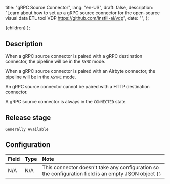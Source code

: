  title: "gRPC Source Connector",
  lang: "en-US",
  draft: false,
  description:
    "Learn about how to set up a gRPC source connector for the open-source visual data ETL tool VDP https://github.com/instill-ai/vdp",
  date: "",
};

  <DocsLayout meta={meta}>{children}</DocsLayout>
);

## Description

When a gRPC source connector is paired with a gRPC destination connector, the pipeline will be in the `SYNC` mode.

When a gRPC source connector is paired with an Airbyte connector, the pipeline will be in the `ASYNC` mode.

An gRPC source connector cannot be paired with a HTTP destination connector.

A gRPC source connector is always in the `CONNECTED` state.

## Release stage

`Generally Available`

## Configuration

| Field | Type | Note                                                                                                  |
| :---- | :--- | :---------------------------------------------------------------------------------------------------- |
| N/A   | N/A  | This connector doesn't take any configuration so the configuration field is an empty JSON object `{}` |
